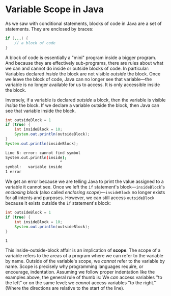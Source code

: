# Variable Scope in Java

As we saw with conditional statements, blocks of code in Java are a set of
statements. They are enclosed by braces:

```java
if (...) {
	// a block of code
}
```

A block of code is essentially a "mini" program inside a bigger program.
And because they are effectively sub-programs, there are rules about what
we can and cannot do inside or outside blocks of code. In particular:
Variables declared _inside_ the block are not visible _outside_ the block.
Once we leave the block of code, Java can no longer see that variable—the
variable is no longer available for us to access. It is only accessible
inside the block.

Inversely, if a variable is declared _outside_ a block, then the variable
is visible _inside_ the block. If we declare a variable outside the block,
then Java can see that variable inside the block.

```java
int outsideBlock = 1
if (true) {
	int insideBlock = 10;
	System.out.println(outsideBlock);
}
System.out.println(insideBlock);
```

```bash
Line 6: error: cannot find symbol
System.out.println(inside);
						^
symbol:   variable inside
1 error
```

We get an error because we are telling Java to print the value assigned to
a variable it cannot see. Once we left the `if` statement's
block—`insideBlock`'s _enclosing block_ (also called _enclosing
scope_)—`insideBlock` no longer exists for all intents and purposes.
However, we can still access `outsideBlock` because it exists outside the
`if` statement's block:

```java
int outsideBlock = 1
if (true) {
	int insideBlock = 10;
	System.out.println(outsideBlock);
}
```

```bash
1
```

This inside-outside-block affair is an implication of __scope__. The scope
of a variable refers to the areas of a program where we can refer to the
variable by name. Outside of the variable's scope, we _cannot_ refer to the
variable by name. Scope is precisely why programming languages require, or
encourage, indentation. Assuming we follow proper indentation like the
examples above, the general rule of thumb is: We _can_ access variables "to
the left" or on the same level; we _cannot_ access variables "to the
right." (Where the directions are relative to the start of the line).
